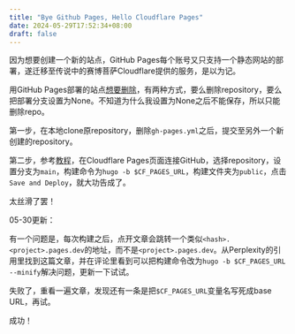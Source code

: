 ```yaml
---
title: "Bye Github Pages, Hello Cloudflare Pages"
date: 2024-05-29T17:52:34+08:00
draft: false
---
```


因为想要创建一个新的站点，GitHub Pages每个账号又只支持一个静态网站的部署，遂迁移至传说中的赛博菩萨Cloudflare提供的服务，是以为记。

用GitHub Pages部署的站点[想要删除](https://docs.github.com/en/pages/getting-started-with-github-pages/deleting-a-github-pages-site)，有两种方式，要么删除repository，要么把部署分支设置为None。不知道为什么我设置为None之后不能保存，所以只能删除repo。

第一步，在本地clone原repository，删除```gh-pages.yml```之后，提交至另外一个新创建的repository。

第二步，参考[教程](https://developers.cloudflare.com/pages/framework-guides/deploy-a-hugo-site/#deploy-with-cloudflare-pages)，在Cloudflare Pages页面连接GitHub，选择repository，设置分支为```main```，构建命令为```hugo -b $CF_PAGES_URL```，构建文件夹为```public```，点击```Save and Deploy```，就大功告成了。

太丝滑了罢！

05-30更新：

有一个问题是，每次构建之后，点开文章会跳转一个类似```<hash>.<project>.pages.dev```的地址，而不是```<project>.pages.dev```。从Perplexity的引用里找到这篇文章，并在评论里看到可以把构建命令改为```hugo -b $CF_PAGES_URL --minify```解决问题，更新一下试试。

失败了，重看一遍文章，发现还有一条是把```$CF_PAGES_URL```变量名写死成base URL，再试。

成功！